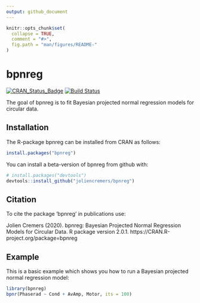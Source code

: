 ```yaml
---
output: github_document
---
```


<!-- README.md is generated from README.Rmd. Please edit that file -->

```r
knitr::opts_chunk$set(
  collapse = TRUE,
  comment = "#>",
  fig.path = "man/figures/README-"
)
```
# bpnreg
[![CRAN_Status_Badge](http://www.r-pkg.org/badges/version/bpnreg)](https://cran.r-project.org/package=bpnreg) 
[![Build Status](https://travis-ci.org/joliencremers/bpnreg.svg?branch=master)](https://travis-ci.org/joliencremers/bpnreg)

The goal of bpnreg is to fit Bayesian projected normal regression models for circular data.

## Installation


The R-package bpnreg can be installed from CRAN as follows:

```r
install.packages("bpnreg")
```

You can install a beta-version of bpnreg from github with:

```r
# install.packages("devtools")
devtools::install_github("joliencremers/bpnreg")
```

## Citation

To cite the package ‘bpnreg’ in publications use:

  Jolien Cremers (2020). bpnreg: Bayesian Projected Normal Regression Models for
  Circular Data. R package version 2.0.1. https://CRAN.R-project.org/package=bpnreg

## Example

This is a basic example which shows you how to run a Bayesian projected normal regression model:

```r
library(bpnreg)
bpnr(Phaserad ~ Cond + AvAmp, Motor, its = 100)
```
